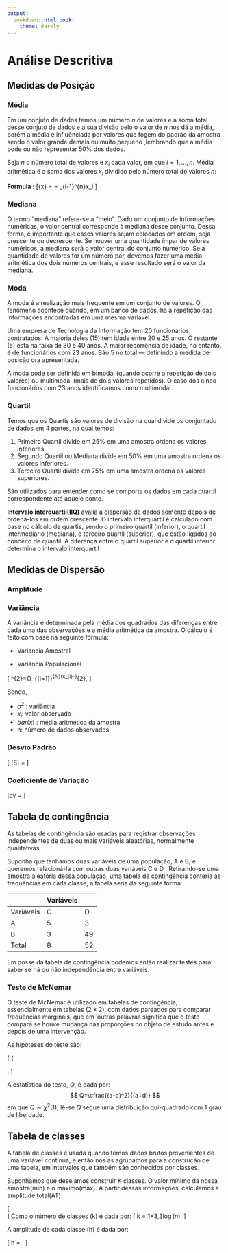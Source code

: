 ```yaml
---
output:
  bookdown::html_book:
    theme: darkly
---
```


# Análise Descritiva {-}

## Medidas de Posição

### Média

Em um conjuto de dados temos um número $n$ de valores e a soma total desse conjuto de dados e a sua divisão pelo o valor de $n$ nos dá a média, porém a média é influênciada por valores que fogem do padrão da amostra sendo o valor grande demais ou muito pequeno ,lembrando que a média pode ou não representar $50\%$ dos dados.  

Seja ${\displaystyle n}$ o número total de valores e ${\displaystyle x_{i}}$ cada valor, em que ${\displaystyle i=1,\dots ,n}$. Média aritmética é a soma dos valores ${\displaystyle x_{i}}$ dividido pelo número total de valores ${\displaystyle n}$:

**Formula :**
\[\bar{x} = \dfrac{x_1 + \ldots +x_n}{n} = \frac{1}{n}\sum_{i-1}^{n}x_i
\]

### Mediana

O termo “mediana” refere-se a “meio”. Dado um conjunto de informações numéricas, o valor central corresponde à mediana desse conjunto. Dessa forma, é importante que esses valores sejam colocados em ordem, seja crescente ou decrescente. Se houver uma quantidade ímpar de valores numéricos, a mediana será o valor central do conjunto numérico. Se a quantidade de valores for um número par, devemos fazer uma média aritmética dos dois números centrais, e esse resultado será o valor da mediana.



### Moda

 A moda é a realização mais frequente em um conjunto de valores. O fenômeno acontece quando, em um banco de dados, há a repetição das informações encontradas em uma mesma variável. 
 
 Uma empresa de Tecnologia da Informação tem 20 funcionários contratados. A maioria deles (15) tem idade entre 20 e 25 anos. O restante (5) está na faixa de 30 e 40 anos. A maior recorrência de idade, no entanto, é de funcionários com 23 anos. São 5 no total — definindo a medida de posição ora apresentada.

A moda pode ser definida em bimodal (quando ocorre a repetição de dois valores) ou multimodal (mais de dois valores repetidos). O caso dos cinco funcionários com 23 anos identificamos como multimodal. 

### Quartil


Temos que os Quartis são valores de divisão na qual divide os conjuntado de dados em 4 partes, na qual temos:


1. Primeiro Quartil divide em $25\%$ em uma amostra ordena os valores inferiores.
2. Segundo Quartil ou Mediana divide em $50\%$ em uma amostra ordena os valores inferiores.
3.  Terceiro Quartil divide em $75\%$ em uma amostra ordena os valores superiores.




São utilizados para entender como se comporta os dados em cada quartil correspondente até aquele ponto.  


 **Intervalo interquartil(IIQ)** avalia a dispersão de dados somente depois de ordená-los em ordem crescente. O intervalo interquartil é calculado com base no cálculo de quartis, sendo o primeiro quartil (inferior), o quartil intermediário (mediana), o terceiro quartil (superior), que estão ligados ao conceito de quantil. A diferença entre o quartil superior e o quartil inferior determina o intervalo interquartil
 
## Medidas de  Dispersão



### Amplitude

### Variância

A variância é determinada pela média dos quadrados das diferenças entre cada uma das observações e a média aritmética da amostra. O cálculo é feito com base na seguinte fórmula:


- Variancia Amostral


- Variância Populacional

\[
\sigma ^{2}={\frac  {1}{N}}\sum _{{i=1}}^{N}\left(x_{i}-\mu \right)^{2},
\]

Sendo,

- $\sigma^2$ : variância
- $x_i$: valor observado
- $bar(x)$ : média aritmética da amostra
- n: número de dados observados



### Desvio Padrão 


\[ \sigma(S) = \sqrt{Variância}
\]

### Coeficiente de Variação


\[cv = \dfrac{\sigma}{\bar(x)}
\]

## Tabela de contingência
As tabelas de contingência são usadas para registrar observações independentes de duas ou mais variáveis aleatórias, normalmente qualitativas.

Suponha que tenhamos duas variáveis de uma população, A e B, e queremos relacioná-la com outras duas variáveis C e D . Retirando-se uma amostra aleatória dessa população, uma tabela de contingência conteria as frequências em cada classe, a tabela seria da seguinte forma:

|           | Variáveis                          |
|-----------|-------------------------------|----|
| Variáveis | C                             | D  |
| A         | 5                             | 3  |
| B         | 3                             | 49 |
| Total     | 8                             | 52 |


Em posse da tabela de contingência podemos então realizar testes para saber se há ou não independência entre variáveis.




### Teste de McNemar 
O teste de McNemar é utilizado em tabelas de contingência, essencialmente em tabelas $(2\times2)$, com dados pareados para comparar frequências marginais, que em 'outras palavras significa que o teste compara se houve mudança nas proporções no objeto de estudo antes e depois de uma intervenção. 

As hipóteses do teste são:

\[
 \left\{  \begin{array}{l}
H_0: \text{As variáveis linha e coluna possuem as mesmas proporções},\\
H_1:  \text{As variáveis linha e coluna possuem proporções diferentes}. \\ 
\end{array} \right.
\]

A estatística do teste, $Q$, é dada por:
$$ Q=\cfrac{(a-d)^2}{(a+d)} $$
em que $Q \sim \chi^2(1)$, lê-se $Q$ segue uma distribuição qui-quadrado com 1 grau de liberdade.

## Tabela de classes 

A tabela de classes é usada quando temos dados brutos provenientes de uma variável contínua, e então nós as agrupamos para a construção de uma tabela, em intervalos que também são conhecidos por classes.

Suponhamos que desejamos construir K classes. O valor mínimo da nossa amostra(mín) e o máximo(máx). A partir dessas informações, calculamos a amplitude total(AT):


\[ \text{AT = máx – mín.}    
\]
Como o número de classes (k) é dada por:
\[
    k = 1+3,3$\log(n)$.
\]

A amplitude de cada classe (h) é dada por:

\[
    h = \frac{AT}{k}.
\]  

